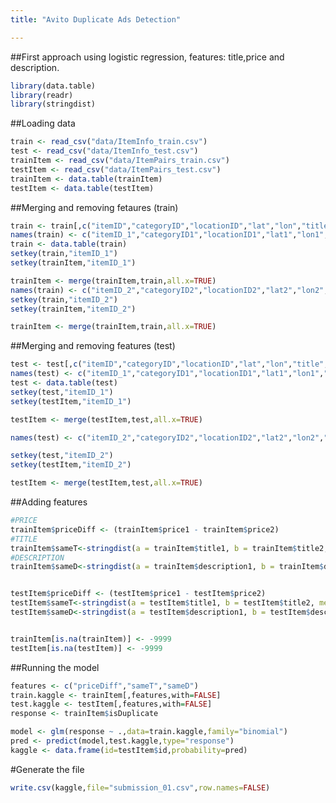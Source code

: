```yaml
---
title: "Avito Duplicate Ads Detection"

---
```


##First approach using logistic regression, features: title,price and description.

```r
library(data.table)
library(readr)
library(stringdist)
```

##Loading data

```r
train <- read_csv("data/ItemInfo_train.csv")
test <- read_csv("data/ItemInfo_test.csv")
trainItem <- read_csv("data/ItemPairs_train.csv")
testItem <- read_csv("data/ItemPairs_test.csv")
trainItem <- data.table(trainItem)
testItem <- data.table(testItem)
```

##Merging and removing fetaures (train)
```r
train <- train[,c("itemID","categoryID","locationID","lat","lon","title","description","price")]
names(train) <- c("itemID_1","categoryID1","locationID1","lat1","lon1","title1","description1","price1")
train <- data.table(train)
setkey(train,"itemID_1")
setkey(trainItem,"itemID_1")

trainItem <- merge(trainItem,train,all.x=TRUE)
names(train) <- c("itemID_2","categoryID2","locationID2","lat2","lon2","title2","description2","price2")
setkey(train,"itemID_2")
setkey(trainItem,"itemID_2")

trainItem <- merge(trainItem,train,all.x=TRUE)

```


##Merging and removing features (test)
```r
test <- test[,c("itemID","categoryID","locationID","lat","lon","title","description","price")]
names(test) <- c("itemID_1","categoryID1","locationID1","lat1","lon1","title1","description1","price1")
test <- data.table(test)
setkey(test,"itemID_1")
setkey(testItem,"itemID_1")

testItem <- merge(testItem,test,all.x=TRUE)

names(test) <- c("itemID_2","categoryID2","locationID2","lat2","lon2","title2","description2","price2")

setkey(test,"itemID_2")
setkey(testItem,"itemID_2")

testItem <- merge(testItem,test,all.x=TRUE)
```


##Adding features
```r
#PRICE
trainItem$priceDiff <- (trainItem$price1 - trainItem$price2)                                
#TITLE
trainItem$sameT<-stringdist(a = trainItem$title1, b = trainItem$title2, method = "jw")      
#DESCRIPTION
trainItem$sameD<-stringdist(a = trainItem$description1, b = trainItem$description2, method = "jw")


testItem$priceDiff <- (testItem$price1 - testItem$price2)
testItem$sameT<-stringdist(a = testItem$title1, b = testItem$title2, method = "jw")
testItem$sameD<-stringdist(a = testItem$description1, b = testItem$description2, method = "jw")


trainItem[is.na(trainItem)] <- -9999
testItem[is.na(testItem)] <- -9999
```

##Running the model
```r
features <- c("priceDiff","sameT","sameD")
train.kaggle <- trainItem[,features,with=FALSE]
test.kaggle <- testItem[,features,with=FALSE]
response <- trainItem$isDuplicate

model <- glm(response ~ .,data=train.kaggle,family="binomial")
pred <- predict(model,test.kaggle,type="response")
kaggle <- data.frame(id=testItem$id,probability=pred)
```

#Generate the file
```r
write.csv(kaggle,file="submission_01.csv",row.names=FALSE)
```
